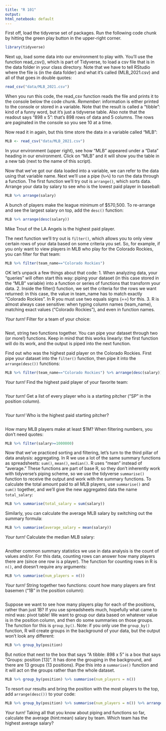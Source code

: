 ```yaml
---
title: "R 101"
output: 
html_notebook: default
---
```


First off, load the tidyverse set of packages. Run the following code chunk by hitting the green play button in the upper-right corner.  
```r
library(tidyverse)
```

Next up, load some data into our environment to play with. You'll use the function read_csv(), which is part of Tidyverse, to load a csv file that is in the data folder in your class directory. Note that we have to tell RStudio where the file is (in the data folder) and what it's called (MLB_2021.csv) and all of that goes in double quotes:
```r
read_csv("data/MLB_2021.csv")
```

When you run this code, the read_csv function reads the file and prints it to the console below the code chunk. *Remember*: information is either printed to the console or stored in a variable. 
Note that the result is called a "tibble": kind of a funny word, but it's just a tidyverse table. Also note that the readout says "898 x 5": that's 898 rows of data and 5 columns. The rows are paginated in the console so you see 10 at a time. 

Now read it in again, but this time store the data in a variable called "MLB":
```r
MLB <- read_csv("data/MLB_2021.csv")
```

In your environment (upper right), see how "MLB" appeared under a "Data" heading in our environment. Click on "MLB" and it will show you the table in a new tab (next to the name of this script). 

Now that we've got our data loaded into a variable, we can refer to the data using that variable name. Next we'll use a pipe (`%>%`) to run the data through a function. The first function we'll try out is `arrange()`, which sorts data. Arrange your data by salary to see who is the lowest paid player in baseball:
```r
MLB %>% arrange(salary)
```

A bunch of players make the league minimum of $570,500. To re-arrange and see the largest salary on top, add the `desc()` function: 
```r
MLB %>% arrange(desc(salary))
```

Mike Trout of the LA Angels is the highest paid player. 

The next function we'll try out is `filter()`, which allows you to only view certain rows of your data based on some criteria you set. So, for example, if you only want to view players in MLB who play for the Colorado Rockies, you can filter for that team: 
```r
MLB %>% filter(team_name=="Colorado Rockies")
```

OK let's unpack a few things about that code: 
1. When analyzing data, your "queries" will often start this way: piping your dataset (in this case stored in the "MLB" variable) into a function or series of functions that transform your data. 
2. Inside the filter() function, we set the criteria for the rows we want returned: in this case, the value in team_name has to match exactly "Colorado Rockies". In R you must use two equals signs (==) for this. 
3. R is almost always case sensitive: when typing column names (team_name), matching exact values ("Colorado Rockies"), and even in function names.

*Your turn!* Filter for a team of your choice:
```r

```

Next, string two functions together. You can pipe your dataset through two (or more!) functions. Keep in mind that this works linearly: the first function will do its work, and the output is piped into the next function. 

Find out who was the highest paid player on the Colorado Rockies. First pipe your dataset into the `filter()` function, then pipe it into the `arrange(desc())` functions:
```r
MLB %>% filter(team_name=="Colorado Rockies") %>% arrange(desc(salary))
```

*Your turn!* Find the highest paid player of your favorite team:
```r

```

*Your turn!* Get a list of every player who is a starting pitcher ("SP" in the position column).
```r

```

*Your turn!* Who is the highest paid starting pitcher?
```r

```

How many MLB players make at least $1M? 
When filtering numbers, you don't need quotes: 
```r
MLB %>% filter(salary>=1000000)
```

Now that we've practiced sorting and filtering, let's turn to the third pillar of data analysis: aggregating. In R we use a lot of the same summary functions as spreadsheets: `sum()`, `mean()`, `median()`. R uses "mean" instead of "average." 
These functions are part of base R, so they don't inherently work with tidyverse's piping scheme, so we use the tidyverse `summarise()` function to receive the output and work with the summary functions. 
To calculate the total amount paid to all MLB players, use `summarise()` and `sum()` together, and we'll give the new aggregated data the name `total_salary`: 
```r
MLB %>% summarise(total_salary = sum(salary))
```

Similarly, you can calculate the average MLB salary by switching out the summary formula: 
```r
MLB %>% summarise(average_salary = mean(salary))
```

*Your turn!* Calculate the median MLB salary: 
```r

```

Another common summary statistics we use in data analysis is the count of values and/or. For this data, counting rows can answer how many players there are (since one row is a player). The function for counting rows in R is `n()`, and doesn't require any arguments:
```r
MLB %>% summarise(num_players = n())
```

*Your turn!* String together two functions: count how many players are first basemen ("1B" in the position column):
```r

```

Suppose we want to see how many players play for each of the positions, rather than just 1B? If you use spreadsheets much, hopefully what came to mind was: pivot table! We want to group our data based on whatever value is in the position column, and then do some summaries on those groups. 
The function for this is `group_by()`. Note: if you only use the `group_by()` function, R will create groups in the background of your data, but the output won't look any different: 
```r
MLB %>% group_by(position)
```

But notice that next to the box that says "A tibble: 898 x 5" is a box that says "Groups: position [13]". It has done the grouping in the background, and there are 13 groups (13 positions). Pipe this into a `summarise()` function and it will act on the groups rather than the whole dataset.

```r
MLB %>% group_by(position) %>% summarise(num_players = n())
```

To resort our results and bring the position with the most players to the top, add `arrange(desc())` to your code:
```r
MLB %>% group_by(position) %>% summarise(num_players = n()) %>% arrange(desc(num_players))
```

*Your turn!* Taking all that you know about piping and functions so far, calculate the average (hint:mean) salary by team. Which team has the highest average salary? 
```r

```


